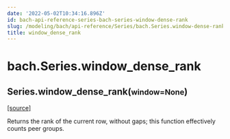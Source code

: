 ```yaml
---
date: '2022-05-02T10:34:16.896Z'
id: bach-api-reference-series-bach-series-window-dense-rank
slug: /modeling/bach/api-reference/Series/bach.Series.window-dense-rank/
title: window_dense_rank
---
```


# bach.Series.window_dense_rank

<div class="method">

<h2 class="signature-method"><span class="additional-name">Series.</span><span class="name">window_dense_rank(</span><small class="parameter-list"><span class="parameter" id="window">window=None</span></small>)</h2>


&#8203;<span class="view-source">[[source]](https://github.com/objectiv/objectiv-analytics/blob/main/bach/bach/series/series.py)</span>

<div class="content">

Returns the rank of the current row, without gaps; this function effectively counts peer
groups.


</div>

</div>
